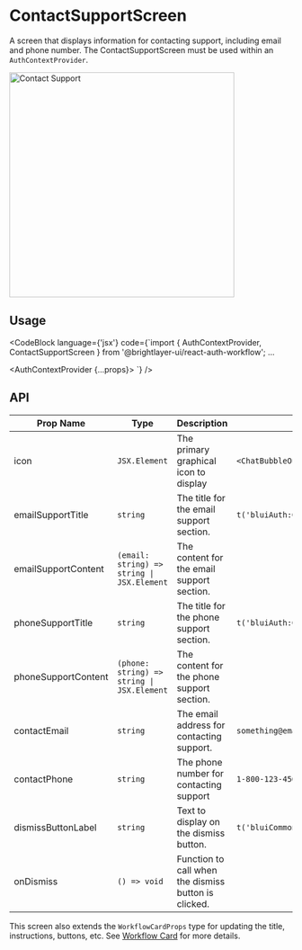 
# ContactSupportScreen

A screen that displays information for contacting support, including email and phone number. The ContactSupportScreen must be used within an `AuthContextProvider`.

<img width="400" alt="Contact Support" src={ContactSupport} />

## Usage

<CodeBlock
    language={'jsx'}
    code={`import { AuthContextProvider, ContactSupportScreen } from '@brightlayer-ui/react-auth-workflow';
...

<AuthContextProvider {...props}>
    <ContactSupportScreen />
</AuthContextProvider>
`} />

## API

| Prop Name           | Type                                       | Description                                          | Default                                           |
| ------------------- | ------------------------------------------ | ---------------------------------------------------- | ------------------------------------------------- |
| icon                | `JSX.Element`                              | The primary graphical icon to display                | `<ChatBubbleOutline>`                             |
| emailSupportTitle   | `string`                                   | The title for the email support section.             | `t('bluiAuth:CONTACT_SUPPORT.GENERAL_QUESTIONS')` |
| emailSupportContent | `(email: string) => string \| JSX.Element` | The content for the email support section.           |                                                   |
| phoneSupportTitle   | `string`                                   | The title for the phone support section.             | `t('bluiAuth:CONTACT_SUPPORT.EMERGENCY_SUPPORT')` |
| phoneSupportContent | `(phone: string) => string \| JSX.Element` | The content for the phone support section.           |                                                   |
| contactEmail        | `string`                                   | The email address for contacting support.            | `something@email.com`                             |
| contactPhone        | `string`                                   | The phone number for contacting support              | `1-800-123-4567`                                  |
| dismissButtonLabel  | `string`                                   | Text to display on the dismiss button.               | `t('bluiCommon:ACTIONS.OKAY')`                    |
| onDismiss           | `() => void`                               | Function to call when the dismiss button is clicked. |                                                   |

This screen also extends the `WorkflowCardProps` type for updating the title, instructions, buttons, etc. See [Workflow Card](/workflows/workflow-card/) for more details.
